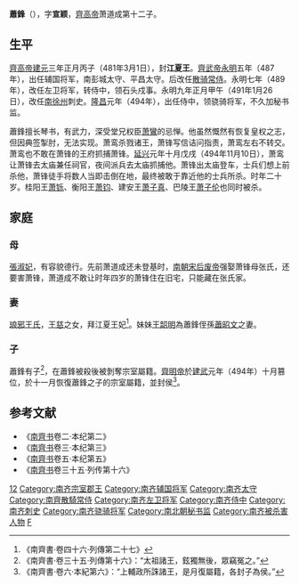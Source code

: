 {{東亞男性歷史人物
|名稱 =江夏王
|身份 =南朝齊政治人物
|姓名 =蕭鋒
|字 =宣穎
|封爵 =江夏郡王
|出生日期 =[[南朝宋|南朝宋]][[元徽_(年號)|元徽]]三年（475年）
|出生地點 =
|婚年 =
|逝世日期 =[[南朝齊|南朝齊]][[延興_(南齊)|延興]]元年（494年）
|逝世地點 =[[揚州_(古代)|楊州]][[丹楊郡|丹楊郡]][[建康縣|建康縣]]
|諡號 =
|墓葬 =
|經歷 =
* 481年－487年<br/>江夏王
* 487年－<br/>輔國將軍、[[南彭城郡|南彭城]][[平昌郡_(刘宋)|平昌]]二郡太守、江夏王
* －489年<br/>[[散騎常侍|散騎常侍]]、江夏王
* 489年－<br/>左衛將軍、江夏王
* －491年<br/>[[侍中|侍中]]、領石頭戍事、江夏王
* 491年－493年<br/>[[南徐州_(劉宋)|南徐州]]刺史、江夏王
* 493年－494年<br/>散騎常侍、南徐州刺史、江夏王
* 494年<br/>侍中、領驍騎將軍、江夏王
* 494年<br/>侍中、[[祕書監|祕書監]]、領驍騎將軍、江夏王
|注釋 =
}}
'''蕭鋒'''（{{bd|475年||494年|11月10日|catIdx=X}}），字'''宣颖'''，[[齊高帝|齊高帝]]萧道成第十二子。

==生平==
[[齊高帝|齊高帝]][[建元_(南齐)|建元]]三年正月丙子（481年3月1日），封'''江夏王'''。[[齊武帝|齊武帝]][[永明|永明]]五年（487年），出任辅国将军，南彭城太守、平昌太守。后改任[[散骑常侍|散骑常侍]]。永明七年（489年），改任左卫将军，转侍中，领石头戍事。永明九年正月甲午（491年1月26日），改任[[南徐州|南徐州]]刺史。[[隆昌_(南齐)|隆昌]]元年（494年），出任侍中，领骁骑将军，不久加秘书监。

蕭鋒擅长琴书，有武力，深受堂兄权臣[[萧鸞|萧鸞]]的忌惮。他虽然慨然有恢复皇权之志，但因典签掣肘，无法实现。萧鸾杀戮诸王，萧锋写信诘问指责，萧鸾左右不转交。萧鸾也不敢在萧锋的王府抓捕萧锋。[[延兴_(南齐)|延兴]]元年十月戊戌（494年11月10日），萧鸾让萧锋去太庙兼任祠官，夜间派兵去太庙抓捕他。萧锋出太庙登车，士兵们想上前杀他，萧锋徒手将数人当即击倒在地，最终被敢于靠近他的士兵所杀。时年二十岁。桂阳王[[萧铄|萧铄]]、衡阳王[[萧钧|萧钧]]、建安王[[萧子真|萧子真]]、巴陵王[[萧子伦|萧子伦]]也同时被杀。

==家庭==
===母===
[[张淑妃_(齐高帝)|張淑妃]]，有容貌德行。先前萧道成还未登基时，[[南朝宋|南朝宋]][[宋后废帝|后废帝]]强娶萧锋母张氏，还要害萧锋，萧道成不敢让时年四岁的萧锋住在旧宅，只能藏在张氏家。

===妻===
[[琅邪王氏|琅邪王氏]]，[[王慈|王慈]]之女，拜江夏王妃<ref>《南齊書·卷四十六·列傳第二十七》</ref>。妹妹[[王韶明|王韶明]]為蕭鋒侄孫[[蕭昭文|蕭昭文]]之妻。

===子===
蕭鋒有子<ref>《南齊書·卷三十五·列傳第十六》：“太祖諸王，鉉獨無後，眾竊冤之。”</ref>，在蕭鋒被殺後被剝奪宗室屬籍。[[齊明帝|齊明帝]]於[[建武_(南齊)|建武]]元年（494年）十月篡位，於十一月恢復蕭鋒之子的宗室屬籍，並封侯<ref>《南齊書·卷六·本紀第六》：“上輔政所誅諸王，是月復屬籍，各封子為侯。”</ref>。

==参考文献==
*《[[南齊书|南齊书]]卷二·本纪第二》
*《[[南齊书|南齊书]]卷三·本纪第三》
*《[[南齊书|南齊书]]卷五·本纪第五》
*《[[南齊书|南齊书]]卷三十五·列传第十六》
{{reflist|2}}

[[Category:齊高帝皇子|12]]
[[Category:南齐宗室郡王|Category:南齐宗室郡王]]
[[Category:南齐辅国将军|Category:南齐辅国将军]]
[[Category:南齐太守|Category:南齐太守]]
[[Category:南齊散騎常侍|Category:南齊散騎常侍]]
[[Category:南齐左卫将军|Category:南齐左卫将军]]
[[Category:南齐侍中|Category:南齐侍中]]
[[Category:南齐刺史|Category:南齐刺史]]
[[Category:南齐骁骑将军|Category:南齐骁骑将军]]
[[Category:南北朝秘书监|Category:南北朝秘书监]]
[[Category:南齐被杀害人物|Category:南齐被杀害人物]]
[[Category:蘭陵蕭氏|F]]